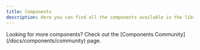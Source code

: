 ```yaml
---
title: Components
description: Here you can find all the components available in the library. We are working on adding more components.
---
```


<Callout className="mb-6">
  Looking for more components? Check out the [Components
  Community](/docs/components/community) page.
</Callout>

<ComponentsList />
